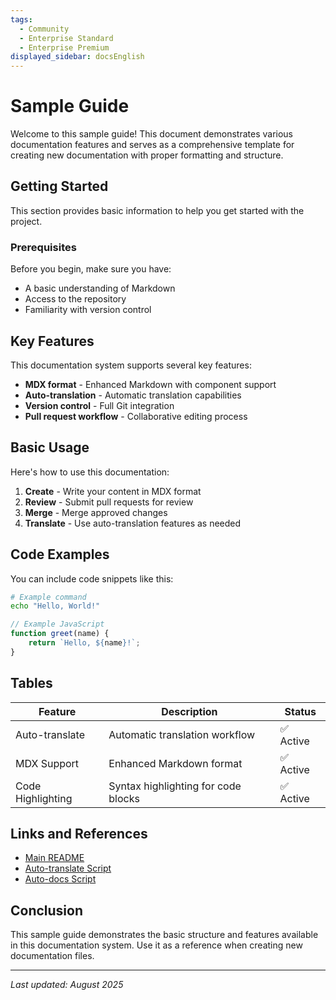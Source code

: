 ```yaml
---
tags:
  - Community
  - Enterprise Standard
  - Enterprise Premium
displayed_sidebar: docsEnglish
---
```


# Sample Guide

Welcome to this sample guide! This document demonstrates various documentation features and serves as a comprehensive template for creating new documentation with proper formatting and structure.

## Getting Started

This section provides basic information to help you get started with the project.

### Prerequisites

Before you begin, make sure you have:

- A basic understanding of Markdown
- Access to the repository
- Familiarity with version control

## Key Features

This documentation system supports several key features:

- **MDX format** - Enhanced Markdown with component support
- **Auto-translation** - Automatic translation capabilities
- **Version control** - Full Git integration
- **Pull request workflow** - Collaborative editing process

## Basic Usage

Here's how to use this documentation:

1. **Create** - Write your content in MDX format
2. **Review** - Submit pull requests for review
3. **Merge** - Merge approved changes
4. **Translate** - Use auto-translation features as needed

## Code Examples

You can include code snippets like this:

```bash
# Example command
echo "Hello, World!"
```

```javascript
// Example JavaScript
function greet(name) {
    return `Hello, ${name}!`;
}
```

## Tables

| Feature | Description | Status |
|---------|-------------|--------|
| Auto-translate | Automatic translation workflow | ✅ Active |
| MDX Support | Enhanced Markdown format | ✅ Active |
| Code Highlighting | Syntax highlighting for code blocks | ✅ Active |

## Links and References

- [Main README](../../README.md)
- [Auto-translate Script](../../auto-translate-markdown-script/README.md)
- [Auto-docs Script](../../auto-docs-script/README.md)

## Conclusion

This sample guide demonstrates the basic structure and features available in this documentation system. Use it as a reference when creating new documentation files.

---

*Last updated: August 2025*
